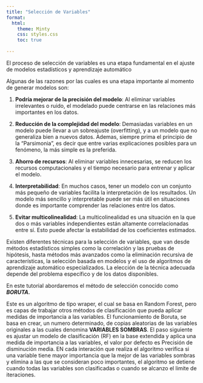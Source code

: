 ```yaml
---
title: "Selección de Variables"
format:
  html:
    theme: Minty
    css: styles.css
    toc: true
    
---
```


:::{.justify}
El proceso de selección de variables es una etapa fundamental en el ajuste de modelos estadísticos y aprendizaje automático

Algunas de las razones por las cuales es una etapa importante al momento de generar modelos son:
:::

:::{.justify}
1.  **Podría mejorar de la precisión del modelo**: Al eliminar variables irrelevantes o ruido, el modelado puede centrarse en las relaciones más importantes en los datos.


2.  **Reducción de la complejidad del modelo**: Demasiadas variables en un modelo puede llevar a un sobreajuste (overfitting), y a un modelo que no generaliza bien a nuevos datos. Ademas, siempre prima el principio de la "Parsimonia", es decir que entre varias explicaciones posibles para un fenómeno, la más simple es la preferida.

3.  **Ahorro de recursos**: Al eliminar variables innecesarias, se reducen los recursos computacionales y el tiempo necesario para entrenar y aplicar el modelo.

4.  **Interpretabilidad**: En muchos casos, tener un modelo con un conjunto más pequeño de variables facilita la interpretación de los resultados. Un modelo más sencillo y interpretable puede ser más útil en situaciones donde es importante comprender las relaciones entre los datos.

5.  **Evitar multicolinealidad**: La multicolinealidad es una situación en la que dos o más variables independientes están altamente correlacionadas entre sí. Esto puede afectar la estabilidad de los coeficientes estimados.
:::

:::{.justify}
Existen diferentes técnicas para la selección de variables, que van desde métodos estadísticos simples como la correlación y las pruebas de hipótesis, hasta métodos más avanzados como la eliminación recursiva de características, la selección basada en modelos y el uso de algoritmos de aprendizaje automático especializados. La elección de la técnica adecuada depende del problema específico y de los datos disponibles.

En este tutorial abordaremos el método de selección conocido como ***BORUTA.***

Este es un algoritmo de tipo wraper, el cual se basa en Random Forest, pero es capas de trabajar otros métodos de clasificación que pueda aplicar medidas de importancia a las variables. El funcionamiento de Boruta, se basa en crear, un numero determinado, de copias aleatorias de las variables originales a las cuales denomina **VARIABLES SOMBRAS**. El paso siguiente es ajustar un modelo de clasificación (RF) en la base extendida y aplica una medida de importancia a las variables, el valor por defecto es Precisión de disminución media. EN cada interación que realiza el algoritmo verifica si una variable tiene mayor importancia que la mejor de las variables sombras y elimina a las que se consideran poco importantes, el algoritmo se detiene cuando todas las variables son clasificadas o cuando se alcanzo el limite de iteraciones.
:::
